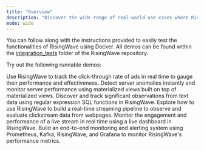 ```yaml
---
title: "Overview"
description: "Discover the wide range of real-world use cases where RisingWave delivers concrete value with the list of runnable demos."
mode: wide
---
```


You can follow along with the instructions provided to easily test the functionalities of RisingWave using Docker. All demos can be found within the [integration\_tests](https://github.com/risingwavelabs/risingwave/tree/main/integration%5Ftests) folder of the RisingWave repository.

Try out the following runnable demos:

<CardGroup>
 <Card title="Real-time ad performance analysis" icon="clock" iconType="solid" href="/docs/current/real-time-ad-performance-analysis/" >
Use RisingWave to track the click-through rate of ads in real time to gauge their performance and effectiveness.
 </Card>
 <Card title="Server performance anomaly detection" icon="server" href="/docs/current/server-performance-anomaly-detection/" iconType="solid" >
Detect server anomalies instantly and monitor server performance using materialized views built on top of materialized views.
 </Card>
 <Card title="Fast Twitter events processing" icon="square-x-twitter" href="/docs/current/fast-twitter-events-processing/" iconType="solid" >
Discover and track significant observations from text data using regular expression SQL functions in RisingWave.
 </Card>
  <Card title="Clickstream analysis" icon="wave" href="/docs/current/clickstream-analysis/" iconType="solid" >
Explore how to use RisingWave to build a real-time streaming pipeline to observe and evaluate clickstream data from webpages.
  </Card>
  <Card title="Live stream metrics analysis" icon="mobile" href="/docs/current/live-stream-metrics-analysis/" iconType="solid" >
Monitor the engagement and performance of a live stream in real time using a live dashboard in RisingWave.
  </Card>
  <Card title="Use RisingWave to monitor RisingWave metrics" icon="laptop" href="/docs/current/use-risingwave-to-monitor-risingwave-metrics/" iconType="solid" >
Build an end-to-end monitoring and alerting system using Prometheus, Kafka, RisingWave, and Grafana to monitor RisingWave's performance metrics.
  </Card>
</CardGroup>

